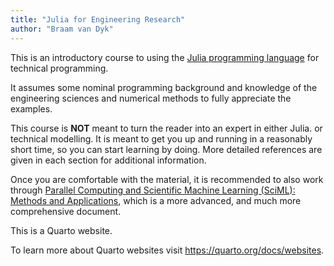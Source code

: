 ```yaml
---
title: "Julia for Engineering Research"
author: "Braam van Dyk"
---
```


This is an introductory course to using the [Julia programming language](www.julialang.org) for technical programming.

It assumes some nominal programming background and knowledge of the engineering sciences and numerical methods to fully appreciate the examples.

This course is **NOT** meant to turn the reader into an expert in either Julia. or technical modelling. It is meant to get you up and running in a reasonably short time, so you can start learning by doing. More detailed references are given in each section for additional information.

Once you are comfortable with the material, it is recommended to also work through [Parallel Computing and Scientific Machine Learning (SciML): Methods and Applications](https://book.sciml.ai/), which is a more advanced, and much more comprehensive document.




This is a Quarto website.

To learn more about Quarto websites visit <https://quarto.org/docs/websites>.
